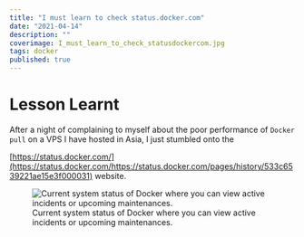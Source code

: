 ```yaml
---
title: "I must learn to check status.docker.com"
date: "2021-04-14"
description: ""
coverimage: I_must_learn_to_check_statusdockercom.jpg
tags: docker
published: true
---
```


<h1>Lesson Learnt</h1>

After a night of complaining to myself about the poor performance of `Docker pull` on a VPS I have hosted in Asia, I just stumbled onto the 

[https://status.docker.com/](https://status.docker.com/https://status.docker.com/pages/history/533c6539221ae15e3f000031) website. 

<figure class="figure text-center col-xs-12 col-sm-12 col-lg-12">
  <img src="/static/29cc5fe3-48a6-443a-9e9e-fe96fcb2072c.png" class="img-fluid" alt="Current system status of Docker where you can view active incidents or upcoming maintenances.">
  <figcaption class="figure-caption text-center fw-normal text-dark">Current system status of Docker where you can view active incidents or upcoming maintenances.</figcaption>
</figure>